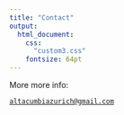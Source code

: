 ```yaml
---
title: "Contact"
output:  
  html_document:  
    css:
      "custom3.css" 
    fontsize: 64pt
---
```


More more info:

[`altacumbiazurich@gmail.com`](mailto:altacumbiazurich@gmail.com){.email}
